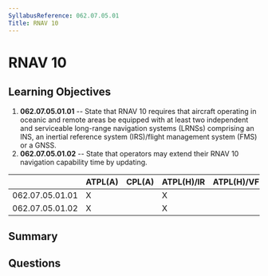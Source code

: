 ```yaml
---
SyllabusReference: 062.07.05.01
Title: RNAV 10
---
```


# RNAV 10

## Learning Objectives

1. **062.07.05.01.01** -- State that RNAV 10 requires that aircraft operating in
   oceanic and remote areas be equipped with at least two independent and
   serviceable long-range navigation systems (LRNSs) comprising an INS, an
   inertial reference system (IRS)/flight management system (FMS) or a GNSS.
2. **062.07.05.01.02** -- State that operators may extend their RNAV 10 navigation
   capability time by updating.

|                 | ATPL(A) | CPL(A) | ATPL(H)/IR | ATPL(H)/VFR | CPL(H) | IR  | CBIR(A) |
| --------------- | ------- | ------ | ---------- | ----------- | ------ | --- | ------- |
| 062.07.05.01.01 | X       |        | X          |             |        | X   |         |
| 062.07.05.01.02 | X       |        | X          |             |        | X   |         |

## Summary

## Questions
